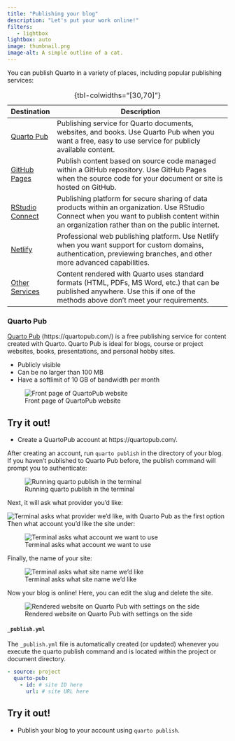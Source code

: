 ```yaml
---
title: "Publishing your blog"
description: "Let's put your work online!"
filters:
   - lightbox
lightbox: auto
image: thumbnail.png
image-alt: A simple outline of a cat.
---
```


You can publish Quarto in a variety of places, including popular publishing services:

| Destination                            | Description                                                                                                                                                                                     |
|----------------------------------------|-------------------------------------------------------------------------------------------------------------------------------------------------------------------------------------------------|
| [Quarto Pub](quarto-pub.qmd)           | Publishing service for Quarto documents, websites, and books. Use Quarto Pub when you want a free, easy to use service for publicly available content.                                          |
| [GitHub Pages](github-pages.qmd)       | Publish content based on source code managed within a GitHub repository. Use GitHub Pages when the source code for your document or site is hosted on GitHub.                                   |
| [RStudio Connect](rstudio-connect.qmd) | Publishing platform for secure sharing of data products within an organization. Use RStudio Connect when you want to publish content within an organization rather than on the public internet. |
| [Netlify](netlify.qmd)                 | Professional web publishing platform. Use Netlify when you want support for custom domains, authentication, previewing branches, and other more advanced capabilities.                          |
| [Other Services](other.qmd)            | Content rendered with Quarto uses standard formats (HTML, PDFs, MS Word, etc.) that can be published anywhere. Use this if one of the methods above don't meet your requirements.               |

: {tbl-colwidths="\[30,70\]"}

### Quarto Pub

[Quarto Pub](https://quartopub.com/) (https://quartopub.com/) is a free publishing service for content created with Quarto. Quarto Pub is ideal for blogs, course or project websites, books, presentations, and personal hobby sites.

* Publicly visible
* Can be no larger than 100 MB
* Have a softlimit of 10 GB of bandwidth per month

![Front page of QuartoPub website](quartopub.png)

:::{.callout-note}
## Try it out!

* Create a QuartoPub account at https://quartopub.com/.

:::

After creating an account, run `quarto publish` in the directory of your blog. If you haven’t published to Quarto Pub before, the publish command will prompt you to authenticate:

![Running quarto publish in the terminal](quartopub-steps/1-auth.png){fig.alt="Authentication step for Quarto Pub"}

Next, it will ask what provider you'd like:

![Terminal asks what provider we'd like, with Quarto Pub as the first option](quartopub-steps/2-provider.png){fig.alt="Provider step for Quarto Pub"}
Then what account you'd like the site under:

![Terminal asks what account we want to use](quartopub-steps/3-account.png){fig.alt="Provider step for Quarto Pub"}

Finally, the name of your site:

![Terminal asks what site name we'd like](quartopub-steps/4-name.png){fig.alt="Selecting a name step for Quarto Pub"}

Now your blog is online! Here, you can edit the slug and delete the site.

![Rendered website on Quarto Pub with settings on the side](quartopub-steps/5-site.png){fig.alt="Rendered Quarto Pub site"}

#### `_publish.yml`

The `_publish.yml` file is automatically created (or updated) whenever you execute the quarto publish command and is located within the project or document directory.

``` yaml
- source: project
  quarto-pub:
    - id: # site ID here
      url: # site URL here
```

:::{.callout-note}
## Try it out!

* Publish your blog to your account using `quarto publish`.

:::